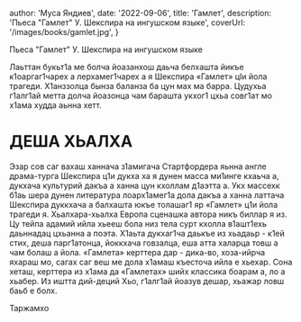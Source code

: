 
  author: 'Муса Яндиев',
  date: '2022-09-06',
  title: 'Гамлет',
  description: 'Пьеса "Гамлет" У. Шекспира на ингушском языке',
  coverUrl: '/images/books/gamlet.jpg',
}


Пьеса "Гамлет" У. Шекспира на ингушском языке

Лаьттан букьт1а ме болча йоазанхош даьча белхашта йикъе
к1оаргаг1чарех а лерхамег1чарех а я Шекспира «Гамлет» цІи йола трагеди.
X1анззолца бынза баланза ба цун мах ма барра. Цудухьа г1алг1ай метта долча
йоазонца чам барашта укхог1 цхьа совг1ат мо х1ама худда аьнна хетт.

# ДЕША ХЬАЛХА

Эзар сов саг вахаш ханнача з1амигача Стартфордера яьнна англе драма-турга Шекспира ц1и дукха ха я дунен масса ми1инге кхаьча а, дукхача культурий дакъа а ханна цун кхоллам д1аэтта а.
Укх массехк б1аь шера дунен литература лоарх1амег1а дола дакъа а ханна латтача Шекспира дуккхача а балхашта юкъе толашаг1 яр «Гамлет» ц1и йола трагеди я. Хьалхара-хьалха Европа сценашка автора никъ биллар я из. Цу тейпа адамий ийла хьееш бола низ тела сурт кхолла в1ашт1ехь даьннадац цхьанна а поэта. Х1аьта дукхаг1ча даькъе из хьадаьр - к1ей стих, деша парг1атонца, йоккхача говзалца, еша атта халарца товш а чам болаш а йола.
«Гамлета» керттера дар - дика-во, хоза-ийрча яхараш мо, сагах саг веш ме дола х1амаш къесточа ийла е хьехар.
Сона хеташ, керттера из х1ама да «Гамлетах» шийх классика боарам а, ло а хьабер.
Из иштта дий-деций Хьо, г1алг1ай йоазув дешар, хьажар ловш баьб е болх.

Таржамхо
